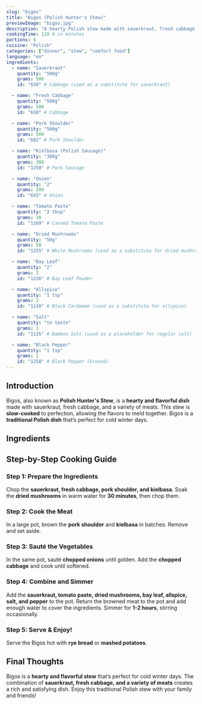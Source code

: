 ```yaml
---
slug: "bigos"
title: "Bigos (Polish Hunter's Stew)"
previewImage: "bigos.jpg"
description: "A hearty Polish stew made with sauerkraut, fresh cabbage, and a variety of meats, simmered to perfection."
cookingTime: 120 # in minutes
portions: 6
cuisine: "Polish"
categories: ["dinner", "stew", "comfort food"]
language: "en"
ingredients:
  - name: "Sauerkraut"
    quantity: "500g"
    grams: 500
    id: "650" # Cabbage (used as a substitute for sauerkraut)

  - name: "Fresh Cabbage"
    quantity: "500g"
    grams: 500
    id: "650" # Cabbage

  - name: "Pork Shoulder"
    quantity: "500g"
    grams: 500
    id: "682" # Pork Shoulder

  - name: "Kielbasa (Polish Sausage)"
    quantity: "300g"
    grams: 300
    id: "1250" # Pork Sausage

  - name: "Onion"
    quantity: "2"
    grams: 200
    id: "643" # Onion

  - name: "Tomato Paste"
    quantity: "2 tbsp"
    grams: 30
    id: "1169" # Canned Tomato Paste

  - name: "Dried Mushrooms"
    quantity: "50g"
    grams: 50
    id: "1255" # White Mushrooms (used as a substitute for dried mushrooms)

  - name: "Bay Leaf"
    quantity: "2"
    grams: 2
    id: "1236" # Bay Leaf Powder

  - name: "Allspice"
    quantity: "1 tsp"
    grams: 2
    id: "1110" # Black Cardamom (used as a substitute for allspice)

  - name: "Salt"
    quantity: "to taste"
    grams: 1
    id: "1135" # Bamboo Salt (used as a placeholder for regular salt)

  - name: "Black Pepper"
    quantity: "1 tsp"
    grams: 2
    id: "1258" # Black Pepper (Ground)
---
```



## Introduction

Bigos, also known as **Polish Hunter's Stew**, is a **hearty and flavorful dish** made with sauerkraut, fresh cabbage, and a variety of meats. This stew is **slow-cooked** to perfection, allowing the flavors to meld together. Bigos is a **traditional Polish dish** that’s perfect for cold winter days.

## Ingredients

<IngredientsList
  ingredients={frontmatter.ingredients}
  portions={frontmatter.portions}
/>

## Step-by-Step Cooking Guide

### Step 1: Prepare the Ingredients

Chop the **sauerkraut, fresh cabbage, pork shoulder, and kielbasa**. Soak the **dried mushrooms** in warm water for **30 minutes**, then chop them.

<CookingStep action="cutting_vegetables_lettuce" />

### Step 2: Cook the Meat

In a large pot, brown the **pork shoulder** and **kielbasa** in batches. Remove and set aside.

<CookingStep action="frying_pan_meat_red_cubes" />

### Step 3: Sauté the Vegetables

In the same pot, sauté **chopped onions** until golden. Add the **chopped cabbage** and cook until softened.

<CookingStep action="frying_pan_vegetables_onions" />

### Step 4: Combine and Simmer

Add the **sauerkraut, tomato paste, dried mushrooms, bay leaf, allspice, salt, and pepper** to the pot. Return the browned meat to the pot and add enough water to cover the ingredients. Simmer for **1-2 hours**, stirring occasionally.

<CookingStep action="stewing_meat_red_with_veggies" />

### Step 5: Serve & Enjoy!

Serve the Bigos hot with **rye bread** or **mashed potatoes**.

## Final Thoughts

Bigos is a **hearty and flavorful stew** that’s perfect for cold winter days. The combination of **sauerkraut, fresh cabbage, and a variety of meats** creates a rich and satisfying dish. Enjoy this traditional Polish stew with your family and friends!

<NutritionFacts ingredients={frontmatter.ingredients} />
